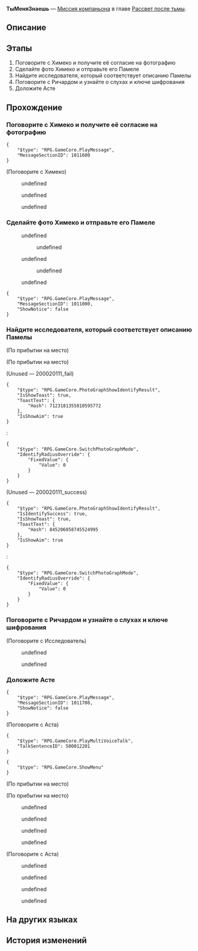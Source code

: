 {{Дополнить|Диалоги.}}
{{Миссия Инфобокс
|id              = 2000202
|Название        = 
|Изображение     = Миссия Освоения ТыМеняЗнаешь.png
|Тип             = Миссия компаньона
|События         = 
|Глава           = Рассвет после тьмы
|Условия         = Завершена [[Миссия компаньона]] ''[[ТыМеняЗнаешь]]''
|Персонажи       = Арлан; Аста; Первопроходец; Ричард; Химеко
|СтартЛокация    = [[Космическая станция «Герта»]] — [[Главная контрольная зона]]
|Локации         = Главная контрольная зона
|Предыдущая      = 
|Следующая       = Признаки Фрагментума
|Награды         = Опыт Освоения*350; Звёздный нефрит*60; Журнал приключений*6; Гертаreum*100; "Flashpoint"*1 { text = Flashpoint }; Кредиты*20 000
}}
'''ТыМеняЗнаешь''' — [[Миссия компаньона]] в главе [[Рассвет после тьмы]].

==Описание==
{{Описание|<!--официальное описание из Перекрёстка судеб-->}}

==Этапы==
# Поговорите с Химеко и получите её согласие на фотографию
# Сделайте фото Химеко и отправьте его Памеле
# Найдите исследователя, который соответствует описанию Памелы
# Поговорите с Ричардом и узнайте о слухах и ключе шифрования
# Доложите Асте

==Прохождение==
{{Дополнить}}


===Поговорите с Химеко и получите её согласие на фотографию===
{{Описание миссии|локация=Главная контрольная зона|Просьба Памелы звучит странно, поэтому вы решаете напрямую обратиться к «жертве». Удивительно, но Химеко, похоже, не возражает.}}
{{Диалог Начало}}
<pre>{
	"$type": "RPG.GameCore.PlayMessage",
	"MessageSectionID": 1011600
}</pre>

;(Поговорите с Химеко)
<!--Unknown TalkSentence: 200020301-->
:{{Диалог|Стрелка}} undefined
:{{Диалог|Стрелка}} undefined
:{{Диалог|Стрелка}} undefined
{{Диалог Конец}}

===Сделайте фото Химеко и отправьте его Памеле===
{{Описание миссии|локация=Главная контрольная зона|Химеко принимает позу для фотографии, вы делаете фото и немедленно отправляете его Памеле, чтобы получить информацию.}}
{{Диалог Начало}}
:<!--3-second delay-->
:<!--6-second delay-->
:<!--5-second delay-->
:<!--3-second delay-->
:<!--3-second delay-->
<!--Unknown TalkSentence: 200020301-->
<!--Unknown TalkSentence: 200020302-->
<!--Unknown TalkSentence: 200020303-->
<!--Unknown TalkSentence: 200020304-->
<!--Unknown TalkSentence: 200020305-->
<!--Unknown TalkSentence: 200020306-->
<!--Unknown TalkSentence: 200020307-->
<!--Unknown TalkSentence: 200020308-->
:{{Диалог|Стрелка}} undefined
:<!--Unknown TalkSentence: 200020311-->
:<!--Unknown TalkSentence: 200020312-->
:<!--Unknown TalkSentence: 200020313-->
:<!--Unknown TalkSentence: 200020314-->
:<!--Unknown TalkSentence: 200020315-->
:<!--Unknown TalkSentence: 200020316-->
:<!--Unknown TalkSentence: 200020317-->
:<!--Unknown TalkSentence: 200020318-->
:<!--Unknown TalkSentence: 200020319-->
::{{Диалог|Стрелка}} undefined
:<!--Unknown TalkSentence: 200020321-->
::{{tx}}
:{{Диалог|Стрелка}} undefined
:<!--Unknown TalkSentence: 200020312-->
:<!--Unknown TalkSentence: 200020313-->
:<!--Unknown TalkSentence: 200020314-->
:<!--Unknown TalkSentence: 200020315-->
:<!--Unknown TalkSentence: 200020316-->
:<!--Unknown TalkSentence: 200020317-->
:<!--Unknown TalkSentence: 200020318-->
:<!--Unknown TalkSentence: 200020319-->
::{{Диалог|Стрелка}} undefined
:<!--Unknown TalkSentence: 200020321-->
::{{tx}}
<!--Unknown TalkSentence: 200020312-->
<!--Unknown TalkSentence: 200020313-->
<!--Unknown TalkSentence: 200020314-->
<!--Unknown TalkSentence: 200020315-->
<!--Unknown TalkSentence: 200020316-->
<!--Unknown TalkSentence: 200020317-->
<!--Unknown TalkSentence: 200020318-->
<!--Unknown TalkSentence: 200020319-->
:{{Диалог|Стрелка}} undefined
<!--Unknown TalkSentence: 200020321-->
:{{tx}}
<pre>{
	"$type": "RPG.GameCore.PlayMessage",
	"MessageSectionID": 1011000,
	"ShowNotice": false
}</pre>
{{Диалог Конец}}

===Найдите исследователя, который соответствует описанию Памелы===
{{Описание миссии|локация=Базовая зона|Памела сказала, что распространитель слухов - «парень в очках в чёрной оправе и с косой чёлкой».<br />Найдите исследователя, который подходит под описание.}}
{{Диалог Начало}}
;(По прибытии на место)

;(По прибытии на место)
<!--Unknown TalkSentence: 200020339-->
;(Unused &mdash; 200020111_fail)
<pre>{
	"$type": "RPG.GameCore.PhotoGraphShowIdentifyResult",
	"IsShowToast": true,
	"ToastText": {
		"Hash": 7123181355810595772
	},
	"IsShowAim": true
}</pre>
::<!--1-second delay-->
:<pre>{
	"$type": "RPG.GameCore.SwitchPhotoGraphMode",
	"IdentifyRadiusOverride": {
		"FixedValue": {
			"Value": 0
		}
	}
}</pre>

;(Unused &mdash; 200020111_success)
<pre>{
	"$type": "RPG.GameCore.PhotoGraphShowIdentifyResult",
	"IsIdentifySuccess": true,
	"IsShowToast": true,
	"ToastText": {
		"Hash": 845206858745524995
	},
	"IsShowAim": true
}</pre>
::<!--1-second delay-->
:<pre>{
	"$type": "RPG.GameCore.SwitchPhotoGraphMode",
	"IdentifyRadiusOverride": {
		"FixedValue": {
			"Value": 0
		}
	}
}</pre>
{{Диалог Конец}}

===Поговорите с Ричардом и узнайте о слухах и ключе шифрования===
{{Описание миссии|локация=Базовая зона|Настоящее имя Ричарда Затычкина - распространителя слухов в анонимной группе - Ричард. Вы не смогли удержаться от смеха, когда узнали, что он использовал своё настоящее имя в анонимном чате.<br />Ричард рассказывает вам о своих выводах и настаивает на том, что собирается сообщить об Асте госпоже Герте.<br />Просматривая представленные им «доказательства», вы приходите к выводу, что это выдумки.}}
{{Диалог Начало}}

;(Поговорите с Исследователь)
<!--Unknown TalkSentence: 200020339-->
:{{Диалог|Стрелка}} undefined
:{{Диалог|Стрелка}} undefined
<!--Unknown TalkSentence: 200020341-->
<!--Unknown TalkSentence: 200020345-->
<!--Unknown TalkSentence: 200020346-->
<!--Unknown TalkSentence: 200020347-->
{{Диалог Конец}}

===Доложите Асте===
{{Описание миссии|локация=Главная контрольная зона|Разобравшись в слухах о предполагаемой растрате Асты, вы решаете сообщить обо всем ей самой.<br />Вас удивило не столько богатство Асты, сколько правда, стоящая за анонимной чат-группой...}}
{{Диалог Начало}}
<pre>{
	"$type": "RPG.GameCore.PlayMessage",
	"MessageSectionID": 1011700,
	"ShowNotice": false
}</pre>

;(Поговорите с Аста)
<pre>{
	"$type": "RPG.GameCore.PlayMultiVoiceTalk",
	"TalkSentenceID": 500012201
}</pre>
<!--Unknown TalkSentence: 500012202-->
<pre>{
	"$type": "RPG.GameCore.ShowMenu"
}</pre>
;(По прибытии на место)

;(По прибытии на место)
<!--Unknown TalkSentence: 200020401-->
<!--Unknown TalkSentence: 200020402-->
<!--Unknown TalkSentence: 200020403-->
<!--Unknown TalkSentence: 200020404-->
<!--Unknown TalkSentence: 200020405-->
<!--Unknown TalkSentence: 200020406-->
<!--Unknown TalkSentence: 200020407-->
<!--Unknown TalkSentence: 200020408-->
<!--Unknown TalkSentence: 200020409-->
<!--Unknown TalkSentence: 200020410-->
<!--Unknown TalkSentence: 200020411-->
:{{Диалог|Стрелка}} undefined
<!--Unknown TalkSentence: 200020413-->
<!--Unknown TalkSentence: 200020414-->
:{{Диалог|Стрелка}} undefined
:{{Диалог|Стрелка}} undefined
:{{Диалог|Стрелка}} undefined

;(Поговорите с Аста)
<!--Unknown TalkSentence: 200020401-->
<!--Unknown TalkSentence: 200020402-->
<!--Unknown TalkSentence: 200020403-->
<!--Unknown TalkSentence: 200020404-->
<!--Unknown TalkSentence: 200020405-->
<!--Unknown TalkSentence: 200020406-->
<!--Unknown TalkSentence: 200020407-->
<!--Unknown TalkSentence: 200020408-->
<!--Unknown TalkSentence: 200020409-->
<!--Unknown TalkSentence: 200020410-->
<!--Unknown TalkSentence: 200020411-->
:{{Диалог|Стрелка}} undefined
<!--Unknown TalkSentence: 200020413-->
<!--Unknown TalkSentence: 200020414-->
:{{Диалог|Стрелка}} undefined
:{{Диалог|Стрелка}} undefined
:{{Диалог|Стрелка}} undefined
{{Диалог Конец}}

==На других языках==
{{На других языках
|en   = You Already Know Me
|zhs  = 知名不具
|zht  = 知名不具
|ja   = 名乗るほどの者ではない
|ko   = 무명인사
|es   = Ya me conoces
|fr   = Tu-me-connais-déjà
|ru   = ТыМеняЗнаешь
|th   = คนที่คุณก็รู้ว่าใคร
|vi   = Có Biết Tôi Không
|de   = Du_kennst_mich_schon
|id   = Kamu Tahu Aku
|pt   = Você Já me Conhece
}}

==История изменений==
{{История изменений|2.7}}

